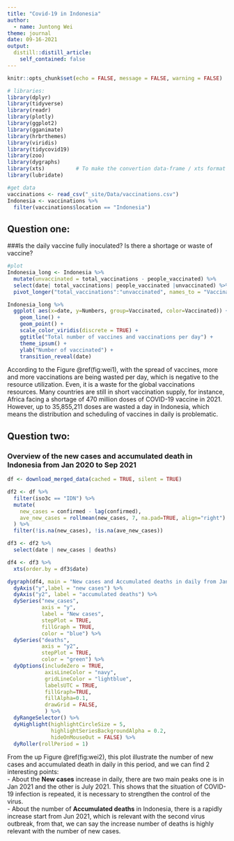 ```yaml
---
title: "Covid-19 in Indonesia"
author:
  - name: Juntong Wei
theme: journal
date: 09-16-2021
output:
  distill::distill_article:
    self_contained: false
---
```



```r
knitr::opts_chunk$set(echo = FALSE, message = FALSE, warning = FALSE)
```

```r
# libraries:
library(dplyr)
library(tidyverse)
library(readr)
library(plotly)
library(ggplot2)
library(gganimate)
library(hrbrthemes)
library(viridis)
library(tidycovid19)
library(zoo)
library(dygraphs)
library(xts)          # To make the convertion data-frame / xts format
library(lubridate)

#get data
vaccinations <- read_csv("_site/Data/vaccinations.csv")
Indonesia <- vaccinations %>% 
  filter(vaccinations$location == "Indonesia")

```


## Question one: 
###Is the daily vaccine fully  inoculated? Is there a shortage or waste of vaccine?

```r
#plot
Indonesia_long <- Indonesia %>% 
  mutate(unvaccinated = total_vaccinations - people_vaccinated) %>% 
  select(date| total_vaccinations| people_vaccinated |unvaccinated) %>% 
  pivot_longer("total_vaccinations":"unvaccinated", names_to = "Vaccinated", values_to = "Numbers")

Indonesia_long %>%
  ggplot( aes(x=date, y=Numbers, group=Vaccinated, color=Vaccinated)) +
    geom_line() +
    geom_point() +
    scale_color_viridis(discrete = TRUE) +
    ggtitle("Total number of vaccines and vaccinations per day") +
    theme_ipsum() +
    ylab("Number of vaccinated") +
    transition_reveal(date) 

```

According to the Figure \@ref(fig:wei1), with the spread of vaccines, more and more vaccinations are being wasted per day, which is negative to the resource utilization. Even, it is a waste for the global  vaccinations resources. Many countries are still in short vaccination supply, for instance, Africa facing a shortage of 470 million doses of COVID-19 vaccine in 2021. However, up to 35,855,211 doses are wasted a day in Indonesia, which means the distribution and scheduling of vaccines in daily is problematic. 

## Question two: 
### Overview of the new cases and accumulated death in Indonesia from Jan 2020 to Sep 2021

```r
df <- download_merged_data(cached = TRUE, silent = TRUE)

df2 <- df %>%
  filter(iso3c == "IDN") %>%
  mutate(
    new_cases = confirmed - lag(confirmed),
    ave_new_cases = rollmean(new_cases, 7, na.pad=TRUE, align="right")
  ) %>%
  filter(!is.na(new_cases), !is.na(ave_new_cases))

df3 <- df2 %>% 
  select(date | new_cases | deaths)

df4 <- df3 %>% 
  xts(order.by = df3$date)

dygraph(df4, main = "New cases and Accumulated deaths in daily from Jan 2020 to Sep 2021") %>%
  dyAxis("y",label = "new cases") %>%
  dyAxis("y2", label = "accumulated deaths") %>%
  dySeries("new_cases", 
           axis = "y", 
           label = "New cases",
           stepPlot = TRUE, 
           fillGraph = TRUE, 
           color = "blue") %>%
  dySeries("deaths", 
           axis = "y2", 
           stepPlot = TRUE, 
           color = "green") %>%
  dyOptions(includeZero = TRUE, 
            axisLineColor = "navy", 
            gridLineColor = "lightblue", 
            labelsUTC = TRUE, 
            fillGraph=TRUE, 
            fillAlpha=0.1, 
            drawGrid = FALSE, 
            ) %>%
  dyRangeSelector() %>%
  dyHighlight(highlightCircleSize = 5, 
              highlightSeriesBackgroundAlpha = 0.2,
              hideOnMouseOut = FALSE) %>%
  dyRoller(rollPeriod = 1)
```

From the up Figure \@ref(fig:wei2), this plot illustrate the number of new cases and accumulated death in daily in this period, and we can find 2 interesting points:
<br /> - About the **New cases** increase in daily, there are two main peaks one is in Jan 2021 and the other is July 2021. This shows that the situation of COVID-19 infection is repeated, it is necessary to strengthen the control of the virus. 
<br /> - About the number of **Accumulated deaths** in Indonesia, there is a rapidly increase start from Jun 2021, which is relevant with the second virus outbreak, from that, we can say the increase number of deaths is highly relevant with the number of new cases. 





